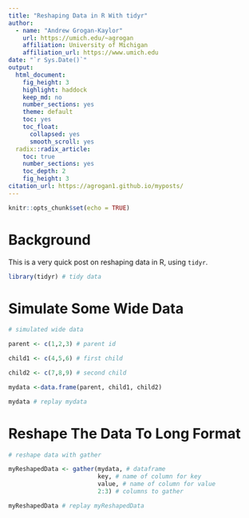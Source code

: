```yaml
---
title: "Reshaping Data in R With tidyr"
author:
  - name: "Andrew Grogan-Kaylor"
    url: https://umich.edu/~agrogan
    affiliation: University of Michigan
    affiliation_url: https://www.umich.edu
date: "`r Sys.Date()`"
output:
  html_document:
    fig_height: 3
    highlight: haddock
    keep_md: no
    number_sections: yes
    theme: default
    toc: yes
    toc_float:
      collapsed: yes
      smooth_scroll: yes
  radix::radix_article:
    toc: true
    number_sections: yes
    toc_depth: 2
    fig_height: 3
citation_url: https://agrogan1.github.io/myposts/
---
```


```r

knitr::opts_chunk$set(echo = TRUE)

```

# Background

This is a very quick post on reshaping data in R, using `tidyr`.

```r

library(tidyr) # tidy data

```

# Simulate Some Wide Data

```r

# simulated wide data

parent <- c(1,2,3) # parent id

child1 <- c(4,5,6) # first child

child2 <- c(7,8,9) # second child

mydata <-data.frame(parent, child1, child2)

mydata # replay mydata

```

# Reshape The Data To Long Format


```r

# reshape data with gather

myReshapedData <- gather(mydata, # dataframe
                         key, # name of column for key
                         value, # name of column for value
                         2:3) # columns to gather

myReshapedData # replay myReshapedData

```

